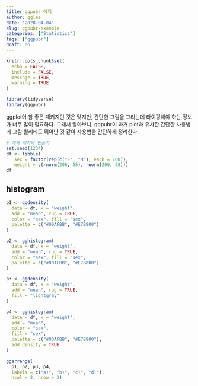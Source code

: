 ```yaml
---
title: ggpubr 예제
author: gglee
date: '2020-04-04'
slug: ggpubr-example
categories: ["Statistics"]
tags: ["ggpubr"]
draft: no
---
```


```r
knitr::opts_chunk$set(
  echo = FALSE,
  include = FALSE,
  message = TRUE,
  warning = TRUE
)
```

```r
library(tidyverse)
library(ggpubr)
```

ggplot이 참 좋은 패키지인 것은 맞지만, 간단한 그림을 그리는데 타이핑해야 하는 정보가 너무 많이 필요하다. 그래서 알아보니, ggpubr이 과거 plot과 유사한 간단한 사용법에 그림 퀄리티도 뛰어난 것 같아 사용법을 간단하게 정리한다. 

```r
# 예제 데이터 만들기
set.seed(1234)
df <- tibble(
   sex = factor(rep(c("F", "M"), each = 200)),
   weight = c(rnorm(200, 55), rnorm(200, 58)))
df
```

## histogram

```r
p1 <- ggdensity(
  data = df, x = "weight",
  add = "mean", rug = TRUE,
  color = "sex", fill = "sex",
  palette = c("#00AFBB", "#E7B800")
)

p2 <- gghistogram(
  data = df, x = "weight",
  add = "mean", rug = TRUE,
  color = "sex", fill = "sex",
  palette = c("#00AFBB", "#E7B800")
)

p3 <- ggdensity(
  data = df, x = "weight",
  add = "mean", rug = TRUE,
  fill = "lightgray"
)

p4 <- gghistogram(
  data = df, x = "weight",
  add = "mean",
  color = "sex",
  fill = "sex",
  palette = c("#00AFBB", "#E7B800"),
  add_density = TRUE
)

ggarrange(
  p1, p2, p3, p4, 
  labels = c("a)", "b)", "c)", "d)"), 
  ncol = 2, nrow = 2)
```
